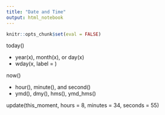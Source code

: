 ```yaml
---
title: "Date and Time"
output: html_notebook
---
```


```r
knitr::opts_chunk$set(eval = FALSE)
```

today()

- year(x), month(x), or day(x)
- wday(x, label = )

now()

- hour(), minute(), and second()
- ymd(), dmy(), hms(), ymd_hms()

update(this_moment, hours = 8, minutes = 34, seconds = 55)


